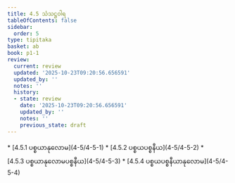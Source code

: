 ```yaml
---
title: 4.5 သံသဋ္ဌဝါရ
tableOfContents: false
sidebar:
  order: 5
type: tipitaka
basket: ab
book: p1-1
review:
  current: review
  updated: '2025-10-23T09:20:56.656591'
  updated_by: ''
  notes: ''
  history:
  - state: review
    date: '2025-10-23T09:20:56.656591'
    updated_by: ''
    notes: ''
    previous_state: draft
---
```



<ReviewStatus review={frontmatter.review} showDetails={true} />

<HypothesisAnnotation frontmatter={frontmatter} />

<DynamicBreadcrumb />



<TableOfContents book="p1-1" section="4.5">
* [4.5.1 ပစ္စယာနုလောမ](4-5/4-5-1)
* [4.5.2 ပစ္စယပစ္စနီယ](4-5/4-5-2)
* [4.5.3 ပစ္စယာနုလောမပစ္စနီယ](4-5/4-5-3)
* [4.5.4 ပစ္စယပစ္စနီယာနုလောမ](4-5/4-5-4)
</TableOfContents>